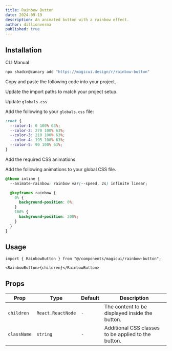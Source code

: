 ```yaml
---
title: Rainbow Button
date: 2024-09-19
description: An animated button with a rainbow effect.
author: dillionverma
published: true
---
```


<ComponentPreview name="rainbow-button-demo" />

## Installation

<Tabs defaultValue="cli">

<TabsList>
  <TabsTrigger value="cli">CLI</TabsTrigger>
  <TabsTrigger value="manual">Manual</TabsTrigger>
</TabsList>
<TabsContent value="cli">

```bash
npx shadcn@canary add "https://magicui.design/r/rainbow-button"
```

</TabsContent>

<TabsContent value="manual">

<Steps>

<Step>Copy and paste the following code into your project.</Step>

<ComponentSource name="rainbow-button" />

<Step>Update the import paths to match your project setup.</Step>

<Step>Update `globals.css`</Step>

Add the following to your `globals.css` file:

```css title="app/globals.css" {2-6}
:root {
  --color-1: 0 100% 63%;
  --color-2: 270 100% 63%;
  --color-3: 210 100% 63%;
  --color-4: 195 100% 63%;
  --color-5: 90 100% 63%;
}
```

<Step>Add the required CSS animations</Step>

Add the following animations to your global CSS file.

```css title="app/globals.css" {2, 4-11}
@theme inline {
  --animate-rainbow: rainbow var(--speed, 2s) infinite linear;

  @keyframes rainbow {
    0% {
      background-position: 0%;
    }
    100% {
      background-position: 200%;
    }
  }
}
```

</Steps>

</TabsContent>

</Tabs>

## Usage

```tsx
import { RainbowButton } from "@/components/magicui/rainbow-button";
```

```tsx
<RainbowButton>{children}</RainbowButton>
```

## Props

| Prop        | Type              | Default | Description                                         |
| ----------- | ----------------- | ------- | --------------------------------------------------- |
| `children`  | `React.ReactNode` | `-`     | The content to be displayed inside the button.      |
| `className` | `string`          | `-`     | Additional CSS classes to be applied to the button. |
